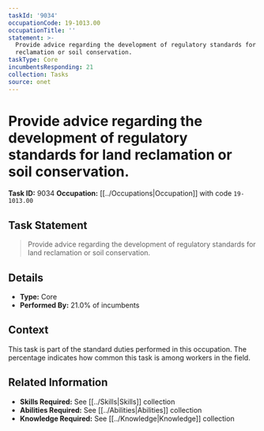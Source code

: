 ```yaml
---
taskId: '9034'
occupationCode: 19-1013.00
occupationTitle: ''
statement: >-
  Provide advice regarding the development of regulatory standards for land
  reclamation or soil conservation.
taskType: Core
incumbentsResponding: 21
collection: Tasks
source: onet
---
```

# Provide advice regarding the development of regulatory standards for land reclamation or soil conservation.

**Task ID:** 9034
**Occupation:** [[../Occupations|Occupation]] with code `19-1013.00`

## Task Statement

> Provide advice regarding the development of regulatory standards for land reclamation or soil conservation.

## Details

- **Type:** Core
- **Performed By:** 21.0% of incumbents

## Context

This task is part of the standard duties performed in this occupation. The percentage indicates how common this task is among workers in the field.

## Related Information

- **Skills Required:** See [[../Skills|Skills]] collection
- **Abilities Required:** See [[../Abilities|Abilities]] collection
- **Knowledge Required:** See [[../Knowledge|Knowledge]] collection
